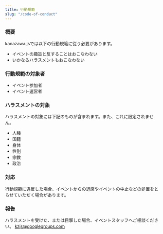 ```yaml
---
title: 行動規範
slug: "/code-of-conduct"
---
```


### 概要
kanazawa.jsでは以下の行動規範に従う必要があります。
- イベントの趣旨と反することはおこなわない
- いかなるハラスメントもおこなわない

### 行動規範の対象者
- イベント参加者
- イベント運営者

### ハラスメントの対象
ハラスメントの対象には下記のものが含まれます。また、これに限定されません。
- 人種
- 国籍
- 身体
- 性別
- 宗教
- 政治

### 対応
行動規範に違反した場合、イベントからの退席やイベントの中止などの処置をとらせていただく場合があります。

### 報告
ハラスメントを受けた、または目撃した場合、イベントスタッフへご相談ください。
[kzjs@googlegroups.com](mailto:kzjs@googlegroups.com)
